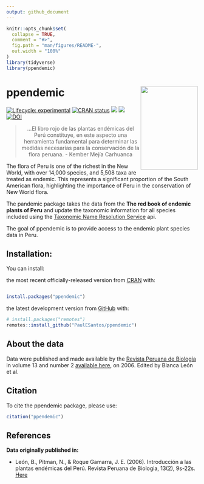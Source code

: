 ```yaml
---
output: github_document
---
```


<!-- README.md is generated from README.Rmd. Please edit that file -->

```r
knitr::opts_chunk$set(
  collapse = TRUE,
  comment = "#>",
  fig.path = "man/figures/README-",
  out.width = "100%"
)
library(tidyverse)
library(ppendemic)
```

# ppendemic <a href='https://github.com/PaulESantos/ppendemic'><img src='man/figures/redlistperu.png' align="right" height="220" width="150" /></a>

<!-- badges: start -->
[![Lifecycle: experimental](https://img.shields.io/badge/lifecycle-experimental-orange.svg)](https://lifecycle.r-lib.org/articles/stages.html)
[![CRAN status](https://www.r-pkg.org/badges/version/ppendemic)](https://CRAN.R-project.org/package=ppendemic)
[![](http://cranlogs.r-pkg.org/badges/grand-total/ppendemic?color=green)](https://cran.r-project.org/package=ppendemic)
[![](http://cranlogs.r-pkg.org/badges/last-week/ppendemic?color=green)](https://cran.r-project.org/package=ppendemic)
[![DOI](https://zenodo.org/badge/336340798.svg)](https://zenodo.org/badge/latestdoi/336340798)

<!-- badges: end -->

<blockquote align="center">
  ...El libro rojo de las plantas endémicas del Perú constituye, en este aspecto una herramienta fundamental para determinar las medidas necesarias para la conservación de la flora peruana. - Kember Mejía Carhuanca
</blockquote>


The flora of Peru is one of the richest in the New World, with over 14,000 species, and 5,508 taxa are treated as endemic. This represents a significant proportion of the South American flora, highlighting the importance of Peru in the conservation of New World flora.

The pandemic package takes the data from the **The red book of endemic plants of Peru** and update the taxonomic information for all species included using the [Taxonomic Name Resolution Service](https://tnrs.biendata.org/) api.

The goal of ppendemic is to provide access to the endemic plant species data in Peru. 

## Installation:

You can install:

the most recent officially-released version from [CRAN](https://CRAN.R-project.org) with:

``` r

install.packages("ppendemic")

```

the latest development version from [GitHub](https://github.com/) with:

``` r
# install.packages("remotes")
remotes::install_github("PaulESantos/ppendemic")
```

## About the data

Data were published and made available by the [Revista Peruana de Biología](https://revistasinvestigacion.unmsm.edu.pe/index.php/rpb/index) in volume 13 and number 2 [available here](https://revistasinvestigacion.unmsm.edu.pe/index.php/rpb/issue/view/153), on 2006. Edited by Blanca León et al.


## Citation

To cite the ppendemic package, please use:

```r
citation("ppendemic")
```


## References

**Data originally published in:** 


+ León, B., Pitman, N., & Roque Gamarra, J. E. (2006). Introducción a las plantas endémicas del Perú. Revista Peruana de Biologia, 13(2), 9s-22s. [Here](https://revistasinvestigacion.unmsm.edu.pe/index.php/rpb/issue/view/153)

